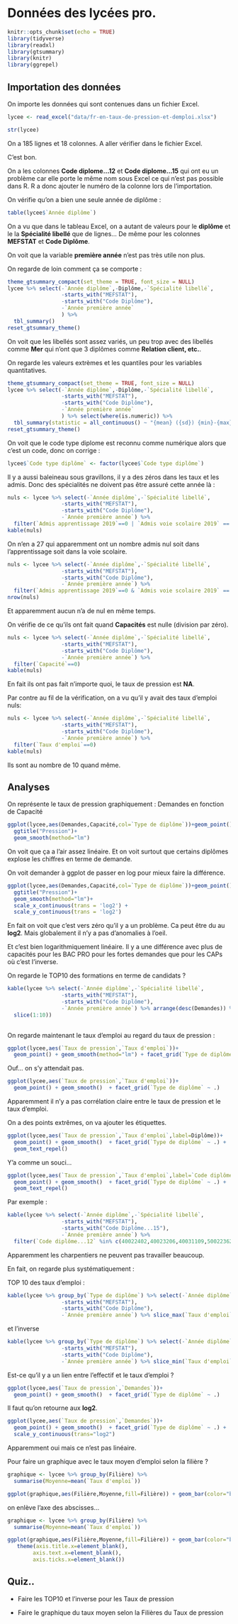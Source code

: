 
# Données des lycées pro.

```{r setup, include=FALSE}
knitr::opts_chunk$set(echo = TRUE)
library(tidyverse)
library(readxl)
library(gtsummary)
library(knitr)
library(ggrepel)
```

## Importation des données

On importe les données qui sont contenues dans un fichier Excel.

```{r,message=FALSE,warning=FALSE}
lycee <- read_excel("data/fr-en-taux-de-pression-et-demploi.xlsx")
```

```{r}
str(lycee)
```
On a 185 lignes et 18 colonnes. A aller vérifier dans le fichier Excel.

C'est bon.

On a les colonnes __Code diplome...12__ et __Code diplome...15__ qui ont eu
un problème car elle porte le même nom sous Excel ce qui n'est pas possible dans R.
R a donc ajouter le numéro de la colonne lors de l'importation.


On vérifie qu'on a bien une seule année de diplôme : 

```{r}
table(lycee$`Année diplôme`)
```
On a vu que dans le tableau Excel, on a autant de valeurs pour le **diplôme** et le
la **Spécialité libellé** que de lignes... De même pour les colonnes **MEFSTAT**
et **Code Diplôme**.

On voit que la variable __première année__ n'est pas très utile non plus.

On regarde de loin comment ça se comporte :

```{r,message=FALSE,warning=FALSE}
theme_gtsummary_compact(set_theme = TRUE, font_size = NULL)
lycee %>% select(-`Année diplôme`,-Diplôme,-`Spécialité libellé`,
                 -starts_with("MEFSTAT"),
                 -starts_with("Code Diplôme"),
                 -`Année première année`
                 ) %>% 
  tbl_summary()
reset_gtsummary_theme()
```

On voit que les libellés sont assez variés, un peu trop avec des libellés comme
__Mer__ qui n'ont que 3 diplômes comme __Relation client, etc.__.

On regarde les valeurs extrèmes et les quantiles pour les variables quantitatives.


```{r}
theme_gtsummary_compact(set_theme = TRUE, font_size = NULL)
lycee %>% select(-`Année diplôme`,-Diplôme,-`Spécialité libellé`,
                 -starts_with("MEFSTAT"),
                 -starts_with("Code Diplôme"),
                 -`Année première année`
                 ) %>% select(where(is.numeric)) %>%
  tbl_summary(statistic = all_continuous() ~ "{mean} ({sd}) {min}-{max}")
reset_gtsummary_theme()

```


On voit que le code type diplome est reconnu comme numérique alors que c'est un 
code, donc on corrige :

```{r}
lycee$`Code type diplôme` <- factor(lycee$`Code type diplôme`)
```

Il y a aussi baleineau sous gravillons, il y a des zéros dans les taux et les admis.
Donc des spécialités ne doivent pas être assuré cette année là :

```{r}
nuls <- lycee %>% select(-`Année diplôme`,-`Spécialité libellé`,
                 -starts_with("MEFSTAT"),
                 -starts_with("Code Diplôme"),
                 -`Année première année`) %>% 
  filter(`Admis apprentissage 2019`==0 | `Admis voie scolaire 2019` == 0)
kable(nuls)
```
On n'en a 27 qui apparemment ont un nombre admis nul soit dans l'apprentissage soit 
dans la voie scolaire.

```{r}
nuls <- lycee %>% select(-`Année diplôme`,-`Spécialité libellé`,
                 -starts_with("MEFSTAT"),
                 -starts_with("Code Diplôme"),
                 -`Année première année`) %>% 
  filter(`Admis apprentissage 2019`==0 & `Admis voie scolaire 2019` == 0)
nrow(nuls)
```
Et apparemment aucun n'a de nul en même temps. 

On vérifie de ce qu'ils ont fait quand **Capacités** est nulle (division par zéro).

```{r}
nuls <- lycee %>% select(-`Année diplôme`,-`Spécialité libellé`,
                 -starts_with("MEFSTAT"),
                 -starts_with("Code Diplôme"),
                 -`Année première année`) %>% 
  filter(`Capacité`==0)
kable(nuls)
```

En fait ils ont pas fait n'importe quoi, le taux de pression est **NA**.

Par contre au fil de la vérification, on a vu qu'il y avait des taux d'emploi nuls:

```{r}
nuls <- lycee %>% select(-`Année diplôme`,-`Spécialité libellé`,
                 -starts_with("MEFSTAT"),
                 -starts_with("Code Diplôme"),
                 -`Année première année`) %>% 
  filter(`Taux d'emploi`==0)
kable(nuls)

```
Ils sont au nombre de 10 quand même.



## Analyses


On représente le taux de pression graphiquement : Demandes en fonction de Capacité

```{r}
ggplot(lycee,aes(Demandes,Capacité,col=`Type de diplôme`))+geom_point() +
  ggtitle("Pression")+
  geom_smooth(method="lm")
```

On voit que ça a l'air assez linéaire. Et on voit surtout que certains diplômes
explose les chiffres en terme de demande. 

On voit demander à ggplot de passer en log pour mieux faire la différence.

```{r}
ggplot(lycee,aes(Demandes,Capacité,col=`Type de diplôme`))+geom_point() +
  ggtitle("Pression")+
  geom_smooth(method="lm")+
  scale_x_continuous(trans = 'log2') +
  scale_y_continuous(trans = 'log2')

```

En fait on voit que c'est vers zéro qu'il y a un problème. Ca peut être du au **log2**.
Mais globalement il n'y a pas d'anomalies à l'oeil.

Et c'est bien logarithmiquement linéaire. Il y a une différence avec plus de capacités
pour les BAC PRO pour les fortes demandes que pour les CAPs où c'est l'inverse.


On regarde le TOP10 des formations en terme de candidats ?

```{r}
kable(lycee %>% select(-`Année diplôme`,-`Spécialité libellé`,
                 -starts_with("MEFSTAT"),
                 -starts_with("Code Diplôme"),
                 -`Année première année`) %>% arrange(desc(Demandes)) %>%
  slice(1:10))
  
```

On regarde maintenant le taux d'emploi au regard du taux de pression :

```{r}
ggplot(lycee,aes(`Taux de pression`,`Taux d'emploi`))+
  geom_point() + geom_smooth(method="lm") + facet_grid(`Type de diplôme` ~ .)
```
Ouf... on s'y attendait pas.

```{r}
ggplot(lycee,aes(`Taux de pression`,`Taux d'emploi`))+
  geom_point() + geom_smooth()  + facet_grid(`Type de diplôme` ~ .)
```
Apparemment il n'y a pas corrélation claire entre le taux de pression et le taux d'emploi.

On a des points extrêmes, on va ajouter les étiquettes.

```{r}
ggplot(lycee,aes(`Taux de pression`,`Taux d'emploi`,label=Diplôme))+
  geom_point() + geom_smooth()  + facet_grid(`Type de diplôme` ~ .) + 
  geom_text_repel()
```
Y'a comme un souci...

```{r}
ggplot(lycee,aes(`Taux de pression`,`Taux d'emploi`,label=`Code diplôme...12`))+
  geom_point() + geom_smooth()  + facet_grid(`Type de diplôme` ~ .) + 
  geom_text_repel()
```

Par exemple :

```{r}
kable(lycee %>% select(-`Année diplôme`,-`Spécialité libellé`,
                 -starts_with("MEFSTAT"),
                 -starts_with("Code Diplôme...15"),
                 -`Année première année`) %>% 
  filter(`Code diplôme...12` %in% c(40022402,40023206,40031109,50022362)))
```
Apparemment les charpentiers ne peuvent pas travailler beaucoup.

En fait, on regarde plus systématiquement :

TOP 10 des taux d'emploi :
```{r}
kable(lycee %>% group_by(`Type de diplôme`) %>% select(-`Année diplôme`,-`Spécialité libellé`,
                 -starts_with("MEFSTAT"),
                 -starts_with("Code Diplôme"),
                 -`Année première année`) %>% slice_max(`Taux d'emploi`,n=10))
```

et l'inverse

```{r}
kable(lycee %>% group_by(`Type de diplôme`) %>% select(-`Année diplôme`,-`Spécialité libellé`,
                 -starts_with("MEFSTAT"),
                 -starts_with("Code Diplôme"),
                 -`Année première année`) %>% slice_min(`Taux d'emploi`,n=10))
```

Est-ce qu'il y a un lien entre l'effectif et le taux d'emploi ?

```{r}
ggplot(lycee,aes(`Taux de pression`,`Demandes`))+
  geom_point() + geom_smooth()  + facet_grid(`Type de diplôme` ~ .) 
```
Il faut qu'on retourne aux **log2**.

```{r}
ggplot(lycee,aes(`Taux de pression`,`Demandes`))+
  geom_point() + geom_smooth()  + facet_grid(`Type de diplôme` ~ .) +
  scale_y_continuous(trans="log2")
```
Apparemment oui mais ce n'est pas linéaire.


Pour faire un graphique avec le taux moyen d'emploi selon la filière ?

```{r}
graphique <- lycee %>% group_by(Filière) %>% 
  summarise(Moyenne=mean(`Taux d'emploi`))

ggplot(graphique,aes(Filière,Moyenne,fill=Filière)) + geom_bar(color="black",stat="identity")
```
on enlève l'axe des abscisses...


```{r}
graphique <- lycee %>% group_by(Filière) %>% 
  summarise(Moyenne=mean(`Taux d'emploi`))

ggplot(graphique,aes(Filière,Moyenne,fill=Filière)) + geom_bar(color="black",stat="identity") +
   theme(axis.title.x=element_blank(),
        axis.text.x=element_blank(),
        axis.ticks.x=element_blank())
```





## Quiz..


- Faire les TOP10 et l'inverse pour les Taux de pression

- Faire le graphique du taux moyen selon la Filières du Taux de pression

